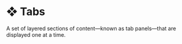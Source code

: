 # ❖ Tabs

A set of layered sections of content—known as tab panels—that are displayed one at a time.
